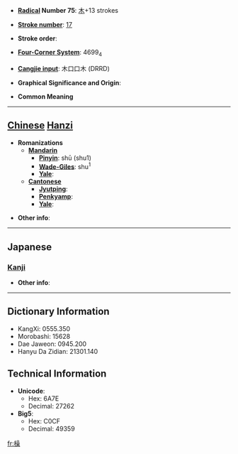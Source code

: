 * '''[[Wiktionary:Chinese radical index| Radical]] Number 75''': [[Wiktionary:Chinese radical index 木|木]]+13 strokes

* '''[[Wiktionary:Chinese total strokes index|Stroke number]]''': [[Wiktionary:Chinese total strokes index 17|17]]

* '''Stroke order''': 

* '''[[Wiktionary:Chinese four corner index|Four-Corner System]]''': 4699<sub>4</sub>

* '''[[Wiktionary:Chinese Cangjie index|Cangjie input]]''': 木口口木 (DRRD)

* '''Graphical Significance and Origin''': 

* '''Common Meaning'''

----

== [[Chinese]] [[Hanzi]] ==

* '''Romanizations'''
** '''[[Mandarin]]'''
*** '''[[Pinyin]]''': shū (shu1)
*** '''[[Wade-Giles]]''': shu<sup>1</sup>
*** '''[[Yale]]''': 
** '''[[Cantonese]]'''
*** '''[[Jyutping]]''':
*** '''[[Penkyamp]]''': 
*** '''[[Yale]]''': 

* '''Other info''': 

----

==Japanese==
===[[Kanji]]===
{{kanji|on readings=[[しゅ]] (shu), [[そう]] (sō), [[す]] (su)|kun readings=}}

* '''Other info''':  

----

== Dictionary Information ==

* KangXi: 0555.350
* Morobashi: 15628
* Dae Jaweon: 0945.200
* Hanyu Da Zidian: 21301.140

== Technical Information ==

* '''Unicode''':
** Hex: 6A7E
** Decimal: 27262
* '''Big5''':
** Hex: C0CF
** Decimal: 49359

[[fr:橾]]